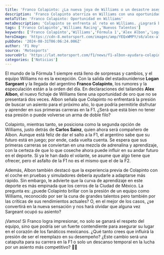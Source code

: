 ```yaml
---
title: 'Franco Colapinto: ¿La nueva joya de Williams o un desastre asegurado?'
description: 'Franco Colapinto aterriza en Williams con una oportunidad dorada. ¿Podrá brillar sin la presión de un asiento garantizado? Descubre lo que le espera.'
metaTitle: 'Franco Colapinto: Oportunidad en Williams'
metaDescription: 'Colapinto se enfrenta al reto en Williams. ¿Logrará brillar sin la presión de un futuro incierto? Descúbrelo aquí.'
tags: ['Franco Colapinto','Williams Racing','Nuevos Talentos']
keywords: ['Franco Colapinto','Williams','Fórmula 1','Alex Albon','Logan Sargeant']
heroImage: 'https://cdn-8.motorsport.com/images/amp/YEQxWMPY/s6/alex-albon-williams-racing.jpg'
pubDate: '2024-08-31T06:06:24.006Z'
author: 'F1 Hoy'
source: 'Motosports'
sourceUrl: 'https://lat.motorsport.com/f1/news/f1-albon-ayudara-colapinto-carreras-debut-williams-2024/10648829/?utm_source=RSS&utm_medium=referral&utm_campaign=RSS-F1&utm_term=News&utm_content=lat'
categories: ['Noticias']
---
```

El mundo de la Fórmula 1 siempre está lleno de sorpresas y cambios, y el equipo Williams no es la excepción. Con la salida del estadounidense **Logan Sargeant** y la llegada del argentino **Franco Colapinto**, los rumores y la especulación están a la orden del día. En declaraciones del tailandés **Alex Albon**, el nuevo fichaje de Williams tiene una oportunidad de oro que no se presentará dos veces. Albon señala que Colapinto no enfrentará la presión de buscar un asiento para el próximo año, lo que podría permitirle disfrutar y aprender en sus primeras carreras en la F1. ¿Será que está bien no tener esa presión o puede volverse un arma de doble filo?

Colapinto, mientras tanto, se posiciona como la segunda opción de Williams, justo detrás de **Carlos Sainz**, quien ahora será compañero de Albon. Aunque está feliz de dar el salto a la F1, el argentino sabe que su futuro está en juego; por ende, cada vuelta cuenta. Se espera que sus primeras carreras se conviertan en una mezcla de adrenalina y aprendizaje, con la certeza de que lo que coseche ahora puede influir en su andar futuro en el deporte. Si ya le han dado el volante, se asume que algo tiene que ofrecer, pero el asfalto de la F1 no es el mismo que el de la F2.

Además, Albon también destacó que la experiencia previa de Colapinto con el coche en pruebas y simuladores debería ayudarle a adaptarse más rápido. Sin embargo, le advierte que la curva de aprendizaje en este deporte es más empinada que los cerros de la Ciudad de México. La pregunta es: ¿puede Colapinto brillar con la presión de un equipo como Williams, reconocido por ser la cuna de grandes talentos pero también por las críticas de sus rendimientos actuales? O, en el mejor de los casos, ¿se convertirá en la nueva sensación y nos hará olvidar que alguna vez Sargeant ocupó su asiento?

¡Vamos! Si Franco logra impresionar, no solo se ganará el respeto del equipo, sino que podría ser un fuerte contendiente para asegurar su lugar en el corazón de los fanáticos mexicanos. ¿Qué tanto crees que influirá la presión de ser el reemplazo en su desempeño? ¿Este cambio será una catapulta para su carrera en la F1 o solo un descanso temporal en la lucha por un asiento más competitivo? 🤔💭


